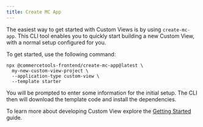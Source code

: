 ```yaml
---
title: Create MC App
---
```


The easiest way to get started with Custom Views is by using `create-mc-app`. This CLI tool enables you to quickly start building a new Custom View, with a normal setup configured for you.

To get started, use the following command:

```console noPromptLines="2-4" title="Create new Custom View from the starter template"
npx @commercetools-frontend/create-mc-app@latest \
  my-new-custom-view-project \
  --application-type custom-view \
  --template starter
```

You will be prompted to enter some information for the initial setup. The CLI then will download the template code and install the dependencies.

To learn more about developing Custom View explore the [Getting Started](/getting-started) guide.
